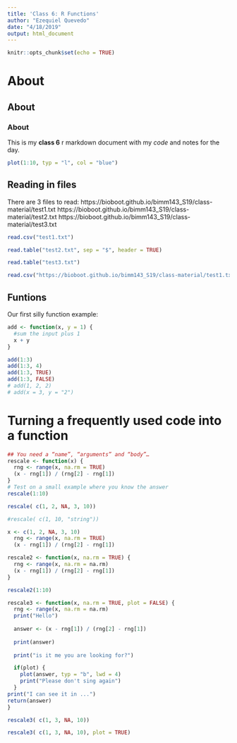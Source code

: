 ```yaml
---
title: 'Class 6: R Functions'
author: "Ezequiel Quevedo"
date: "4/18/2019"
output: html_document
---
```


```r
knitr::opts_chunk$set(echo = TRUE)
```

# About
## About
### About
This is my **class 6** r markdown document with my *code* and notes for the day. 

```r
plot(1:10, typ = "l", col = "blue")
```




## Reading in files

There are 3 files to read:
https://bioboot.github.io/bimm143_S19/class-material/test1.txt
https://bioboot.github.io/bimm143_S19/class-material/test2.txt
https://bioboot.github.io/bimm143_S19/class-material/test3.txt

```r
read.csv("test1.txt")
```

```r
read.table("test2.txt", sep = "$", header = TRUE)
```

```r
read.table("test3.txt")
```

```r
read.csv("https://bioboot.github.io/bimm143_S19/class-material/test1.txt")
```


## Funtions

Our first silly function example:
```r
add <- function(x, y = 1) {
  #sum the input plus 1
  x + y
}
```

```r
add(1:3)
add(1:3, 4)
add(1:3, TRUE)
add(1:3, FALSE)
# add(1, 2, 2)
# add(x = 3, y = "2")
```

# Turning a frequently used code into a function
```r
## You need a “name”, “arguments” and “body”…
rescale <- function(x) {
  rng <- range(x, na.rm = TRUE)
  (x - rng[1]) / (rng[2] - rng[1])
}
# Test on a small example where you know the answer
rescale(1:10)
```

```r
rescale( c(1, 2, NA, 3, 10))

```
```r
#rescale( c(1, 10, "string"))

```

```r
x <- c(1, 2, NA, 3, 10)
  rng <- range(x, na.rm = TRUE)
  (x - rng[1]) / (rng[2] - rng[1])
```

```r
rescale2 <- function(x, na.rm = TRUE) {
  rng <- range(x, na.rm = na.rm)
  (x - rng[1]) / (rng[2] - rng[1])
}
```

```r
rescale2(1:10)
```

```r
rescale3 <- function(x, na.rm = TRUE, plot = FALSE) {
  rng <- range(x, na.rm = na.rm)
  print("Hello")
  
  answer <- (x - rng[1]) / (rng[2] - rng[1])
  
  print(answer)
  
  print("is it me you are looking for?")

  if(plot) {
    plot(answer, typ = "b", lwd = 4)
    print("Please don't sing again")
  }
print("I can see it in ...")
return(answer)
}
```
```r
rescale3( c(1, 3, NA, 10))
```
```r
rescale3( c(1, 3, NA, 10), plot = TRUE)

```

